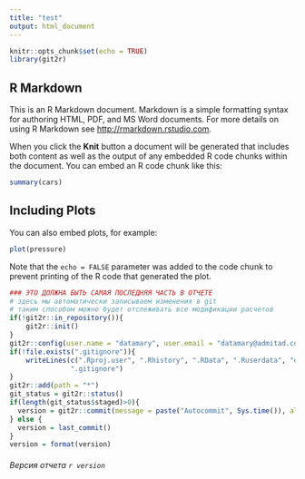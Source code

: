 ```yaml
---
title: "test"
output: html_document
---
```


```r
knitr::opts_chunk$set(echo = TRUE)
library(git2r)
```

## R Markdown

This is an R Markdown document. Markdown is a simple formatting syntax for authoring HTML, PDF, and MS Word documents. For more details on using R Markdown see <http://rmarkdown.rstudio.com>.

When you click the **Knit** button a document will be generated that includes both content as well as the output of any embedded R code chunks within the document. You can embed an R code chunk like this:

```r
summary(cars)
```

## Including Plots

You can also embed plots, for example:

```r
plot(pressure)
```

Note that the `echo = FALSE` parameter was added to the code chunk to prevent printing of the R code that generated the plot.


```r
### ЭТО ДОЛЖНА БЫТЬ САМАЯ ПОСЛЕДНЯЯ ЧАСТЬ В ОТЧЕТЕ 
# здесь мы автоматически записываем изменения в git
# таким способом можно будет отслеживать все модификации расчетов
if(!git2r::in_repository()){
    git2r::init()
}
git2r::config(user.name = "datamary", user.email = "datamary@admitad.com")
if(!file.exists(".gitignore")){
    writeLines(c(".Rproj.user", ".Rhistory", ".RData", ".Ruserdata", "data/", "secret"),
               ".gitignore")
}
git2r::add(path = "*")
git_status = git2r::status()
if(length(git_status$staged)>0){
  version = git2r::commit(message = paste("Autocommit", Sys.time()), all = TRUE)
} else {
  version = last_commit()
}
version = format(version)
```

###### Версия отчета `r version`
